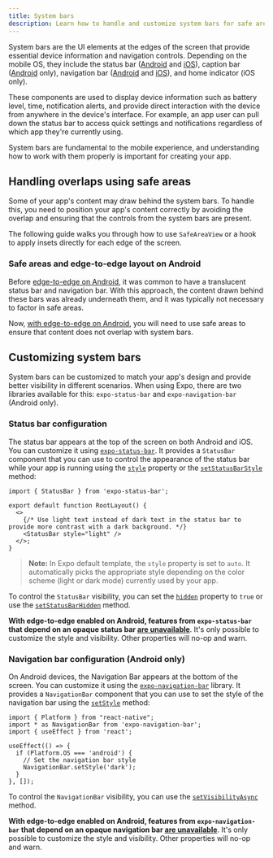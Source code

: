 ```yaml
---
title: System bars
description: Learn how to handle and customize system bars for safe areas and edge-to-edge layout in your Expo project.
---
```




System bars are the UI elements at the edges of the screen that provide essential device information and navigation controls. Depending on the mobile OS, they include the status bar ([Android](https://developer.android.com/design/ui/mobile/guides/foundations/system-bars) and [iOS](https://developer.apple.com/design/human-interface-guidelines/status-bars)), caption bar ([Android](https://medium.com/androiddevelopers/insets-handling-tips-for-android-15s-edge-to-edge-enforcement-872774e8839b#:~:text=or%20SHORT_EDGES.-,Caption%20bars,-When%20your%20app) only), navigation bar ([Android](https://developer.android.com/design/ui/mobile/guides/foundations/system-bars#navigation-bar) and [iOS](https://developer.apple.com/design/human-interface-guidelines/navigation-bars)), and home indicator (iOS only).

These components are used to display device information such as battery level, time, notification alerts, and provide direct interaction with the device from anywhere in the device's interface. For example, an app user can pull down the status bar to access quick settings and notifications regardless of which app they're currently using.

System bars are fundamental to the mobile experience, and understanding how to work with them properly is important for creating your app.

<ContentSpotlight
  alt="System bars and navigation bars on Android and iOS."
  src="/static/images/system-bars.png"
  className="max-w-[480px]"
/>

## Handling overlaps using safe areas

Some of your app's content may draw behind the system bars. To handle this, you need to position your app's content correctly by avoiding the overlap and ensuring that the controls from the system bars are present.

The following guide walks you through how to use `SafeAreaView` or a hook to apply insets directly for each edge of the screen.

<BoxLink
  title="Safe areas"
  description=" Learn how to add safe areas for screen components inside your Expo project."
  href="/develop/user-interface/safe-areas/"
  Icon={BookOpen02Icon}
/>

### Safe areas and edge-to-edge layout on Android

Before [edge-to-edge on Android](https://expo.dev/blog/edge-to-edge-display-now-streamlined-for-android), it was common to have a translucent status bar and navigation bar. With this approach, the content drawn behind these bars was already underneath them, and it was typically not necessary to factor in safe areas.

Now, [with edge-to-edge on Android](https://expo.dev/blog/edge-to-edge-display-now-streamlined-for-android), you will need to use safe areas to ensure that content does not overlap with system bars.

## Customizing system bars

System bars can be customized to match your app's design and provide better visibility in different scenarios. When using Expo, there are two libraries available for this: `expo-status-bar` and `expo-navigation-bar` (Android only).

### Status bar configuration

The status bar appears at the top of the screen on both Android and iOS. You can customize it using [`expo-status-bar`](/versions/latest/sdk/status-bar). It provides a `StatusBar` component that you can use to control the appearance of the status bar while your app is running using the [`style`](/versions/latest/sdk/status-bar/#style) property or the [`setStatusBarStyle`](/versions/latest/sdk/status-bar/#statusbarsetstatusbarstylestyle-animated) method:

```tsx app/_layout.tsx
import { StatusBar } from 'expo-status-bar';

export default function RootLayout() {
  <>
    {/* Use light text instead of dark text in the status bar to provide more contrast with a dark background. */}
    <StatusBar style="light" />
  </>;
}
```

> **Note:** In Expo default template, the `style` property is set to `auto`. It automatically picks the appropriate style depending on the color scheme (light or dark mode) currently used by your app.

To control the `StatusBar` visibility, you can set the [`hidden`](/versions/latest/sdk/status-bar/#hidden) property to `true` or use the [`setStatusBarHidden`](/versions/latest/sdk/status-bar/#statusbarsetstatusbarhiddenhidden-animation) method.

**With edge-to-edge enabled on Android, features from `expo-status-bar` that depend on an opaque status bar [are unavailable](https://developer.android.com/about/versions/15/behavior-changes-15#edge-to-edge)**. It's only possible to customize the style and visibility. Other properties will no-op and warn.

### Navigation bar configuration (Android only)

On Android devices, the Navigation Bar appears at the bottom of the screen. You can customize it using the [`expo-navigation-bar`](/versions/latest/sdk/navigation-bar) library. It provides a `NavigationBar` component that you can use to set the style of the navigation bar using the [`setStyle`](/versions/latest/sdk/navigation-bar/#navigationbarsetstylestyle) method:

```tsx app/_layout.tsx
import { Platform } from "react-native";
import * as NavigationBar from 'expo-navigation-bar';
import { useEffect } from 'react';

useEffect(() => {
  if (Platform.OS === 'android') {
    // Set the navigation bar style
    NavigationBar.setStyle('dark');
  }
}, []);
```

To control the `NavigationBar` visibility, you can use the [`setVisibilityAsync`](/versions/latest/sdk/navigation-bar/#navigationbarsetvisibilityasyncvisibility) method.

**With edge-to-edge enabled on Android, features from `expo-navigation-bar` that depend on an opaque navigation bar [are unavailable](https://developer.android.com/about/versions/15/behavior-changes-15#edge-to-edge)**. It's only possible to customize the style and visibility. Other properties will no-op and warn.
